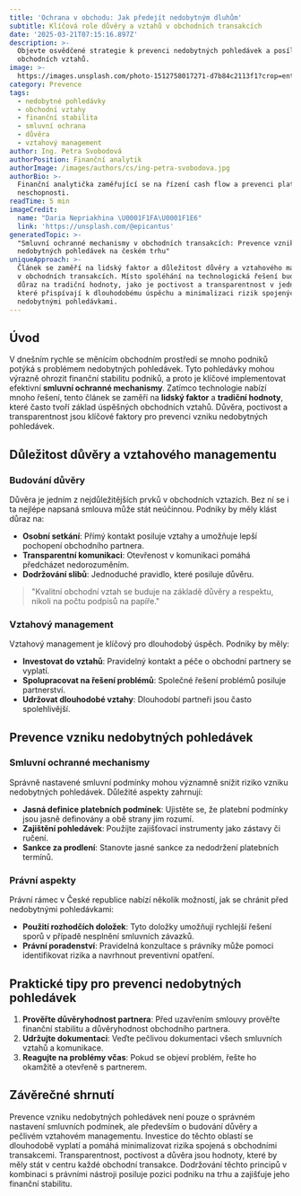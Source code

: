 ```yaml
---
title: 'Ochrana v obchodu: Jak předejít nedobytným dluhům'
subtitle: Klíčová role důvěry a vztahů v obchodních transakcích
date: '2025-03-21T07:15:16.897Z'
description: >-
  Objevte osvědčené strategie k prevenci nedobytných pohledávek a posílení
  obchodních vztahů.
image: >-
  https://images.unsplash.com/photo-1512758017271-d7b84c2113f1?crop=entropy&cs=tinysrgb&fit=max&fm=jpg&ixid=M3w3MjA5MjJ8MHwxfHJhbmRvbXx8fHx8fHx8fDE3NDI1NDEzMTZ8&ixlib=rb-4.0.3&q=80&w=1080
category: Prevence
tags:
  - nedobytné pohledávky
  - obchodní vztahy
  - finanční stabilita
  - smluvní ochrana
  - důvěra
  - vztahový management
author: Ing. Petra Svobodová
authorPosition: Finanční analytik
authorImage: /images/authors/cs/ing-petra-svobodova.jpg
authorBio: >-
  Finanční analytička zaměřující se na řízení cash flow a prevenci platební
  neschopnosti.
readTime: 5 min
imageCredit:
  name: "Daria Nepriakhina \U0001F1FA\U0001F1E6"
  link: 'https://unsplash.com/@epicantus'
generatedTopic: >-
  "Smluvní ochranné mechanismy v obchodních transakcích: Prevence vzniku
  nedobytných pohledávek na českém trhu"
uniqueApproach: >-
  Článek se zaměří na lidský faktor a důležitost důvěry a vztahového managementu
  v obchodních transakcích. Místo spoléhání na technologická řešení bude kladen
  důraz na tradiční hodnoty, jako je poctivost a transparentnost v jednáních,
  které přispívají k dlouhodobému úspěchu a minimalizaci rizik spojených s
  nedobytnými pohledávkami.
---
```


## Úvod

V dnešním rychle se měnícím obchodním prostředí se mnoho podniků potýká s problémem nedobytných pohledávek. Tyto pohledávky mohou výrazně ohrozit finanční stabilitu podniků, a proto je klíčové implementovat efektivní **smluvní ochranné mechanismy**. Zatímco technologie nabízí mnoho řešení, tento článek se zaměří na **lidský faktor** a **tradiční hodnoty**, které často tvoří základ úspěšných obchodních vztahů. Důvěra, poctivost a transparentnost jsou klíčové faktory pro prevenci vzniku nedobytných pohledávek.

## Důležitost důvěry a vztahového managementu

### Budování důvěry

Důvěra je jedním z nejdůležitějších prvků v obchodních vztazích. Bez ní se i ta nejlépe napsaná smlouva může stát neúčinnou. Podniky by měly klást důraz na:

- **Osobní setkání**: Přímý kontakt posiluje vztahy a umožňuje lepší pochopení obchodního partnera.
- **Transparentní komunikaci**: Otevřenost v komunikaci pomáhá předcházet nedorozuměním.
- **Dodržování slibů**: Jednoduché pravidlo, které posiluje důvěru.

> "Kvalitní obchodní vztah se buduje na základě důvěry a respektu, nikoli na počtu podpisů na papíře."

### Vztahový management

Vztahový management je klíčový pro dlouhodobý úspěch. Podniky by měly:

- **Investovat do vztahů**: Pravidelný kontakt a péče o obchodní partnery se vyplatí.
- **Spolupracovat na řešení problémů**: Společné řešení problémů posiluje partnerství.
- **Udržovat dlouhodobé vztahy**: Dlouhodobí partneři jsou často spolehlivější.

## Prevence vzniku nedobytných pohledávek

### Smluvní ochranné mechanismy

Správně nastavené smluvní podmínky mohou významně snížit riziko vzniku nedobytných pohledávek. Důležité aspekty zahrnují:

- **Jasná definice platebních podmínek**: Ujistěte se, že platební podmínky jsou jasně definovány a obě strany jim rozumí.
- **Zajištění pohledávek**: Použijte zajišťovací instrumenty jako zástavy či ručení.
- **Sankce za prodlení**: Stanovte jasné sankce za nedodržení platebních termínů.

### Právní aspekty

Právní rámec v České republice nabízí několik možností, jak se chránit před nedobytnými pohledávkami:

- **Použití rozhodčích doložek**: Tyto doložky umožňují rychlejší řešení sporů v případě nesplnění smluvních závazků.
- **Právní poradenství**: Pravidelná konzultace s právníky může pomoci identifikovat rizika a navrhnout preventivní opatření.

## Praktické tipy pro prevenci nedobytných pohledávek

1. **Prověřte důvěryhodnost partnera**: Před uzavřením smlouvy prověřte finanční stabilitu a důvěryhodnost obchodního partnera.
2. **Udržujte dokumentaci**: Veďte pečlivou dokumentaci všech smluvních vztahů a komunikace.
3. **Reagujte na problémy včas**: Pokud se objeví problém, řešte ho okamžitě a otevřeně s partnerem.

## Závěrečné shrnutí

Prevence vzniku nedobytných pohledávek není pouze o správném nastavení smluvních podmínek, ale především o budování důvěry a pečlivém vztahovém managementu. Investice do těchto oblastí se dlouhodobě vyplatí a pomáhá minimalizovat rizika spojená s obchodními transakcemi. Transparentnost, poctivost a důvěra jsou hodnoty, které by měly stát v centru každé obchodní transakce. Dodržování těchto principů v kombinaci s právními nástroji posiluje pozici podniku na trhu a zajišťuje jeho finanční stabilitu.
